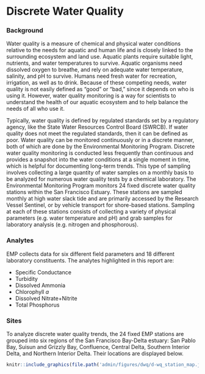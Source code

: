 # Discrete Water Quality {#dwq}

### Background {.unlisted .unnumbered}
Water quality is a measure of chemical and physical water conditions relative to the needs for aquatic and human life and is closely linked to the surrounding ecosystem and land use. Aquatic plants require suitable light, nutrients, and water temperatures to survive. Aquatic organisms need dissolved oxygen to breathe, and rely on adequate water temperature, salinity, and pH to survive. Humans need fresh water for recreation, irrigation, as well as to drink. Because of these competing needs, water quality is not easily defined as “good” or “bad,” since it depends on who is using it. However, water quality monitoring is a way for scientists to understand the health of our aquatic ecosystem and to help balance the needs of all who use it.

Typically, water quality is defined by regulated standards set by a regulatory agency, like the State Water Resources Control Board (SWRCB). If water quality does not meet the regulated standards, then it can be defined as poor.  Water quality can be monitored continuously or in a discrete manner, both of which are done by the Environmental Monitoring Program. Discrete water quality monitoring is conducted less frequently than continuous and provides a snapshot into the water conditions at a single moment in time, which is helpful for documenting long-term trends. This type of sampling involves collecting a large quantity of water samples on a monthly basis to be analyzed for numerous water quality tests by a chemical laboratory. 
The Environmental Monitoring Program monitors 24 fixed discrete water quality stations within the San Francisco Estuary. These stations are sampled monthly at high water slack tide and are primarily accessed by the Research Vessel Sentinel, or by vehicle transport for shore-based stations. Sampling at each of these stations consists of collecting a variety of physical parameters (e.g. water temperature and pH) and grab samples for laboratory analysis (e.g. nitrogen and phosphorous). 

### Analytes {.unlisted .unnumbered}
EMP collects data for six different field parameters and 18 different laboratory constituents. The analytes highlighted in this report are:

  * Specific Conductance
  * Turbidity
  * Dissolved Ammonia
  * Chlorophyll *a*
  * Dissolved Nitrate+Nitrite
  * Total Phosphorus

### Sites {.unlisted .unnumbered}
To analyze discrete water quality trends, the 24 fixed EMP stations are grouped into six regions of the San Francisco Bay-Delta estuary: San Pablo Bay, Suisun and Grizzly Bay, Confluence, Central Delta, Southern Interior Delta, and Northern Interior Delta. Their locations are displayed below. 

```r
knitr::include_graphics(file.path('admin/figures/dwq/d-wq_station_map.jpg'))
```